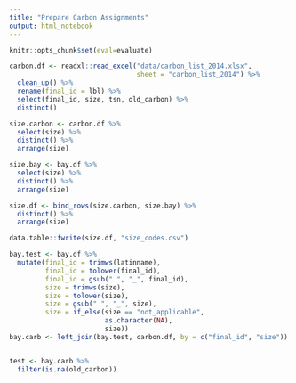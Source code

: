 ```yaml
---
title: "Prepare Carbon Assignments"
output: html_notebook
---
```


```r
knitr::opts_chunk$set(eval=evaluate)
```

```r
carbon.df <- readxl::read_excel("data/carbon_list_2014.xlsx",
                                sheet = "carbon_list_2014") %>% 
  clean_up() %>% 
  rename(final_id = lbl) %>% 
  select(final_id, size, tsn, old_carbon) %>%
  distinct()
```

```r
size.carbon <- carbon.df %>% 
  select(size) %>% 
  distinct() %>% 
  arrange(size)

size.bay <- bay.df %>% 
  select(size) %>% 
  distinct() %>% 
  arrange(size)

size.df <- bind_rows(size.carbon, size.bay) %>% 
  distinct() %>% 
  arrange(size)

data.table::fwrite(size.df, "size_codes.csv")

```


```r
bay.test <- bay.df %>% 
  mutate(final_id = trimws(latinname),
         final_id = tolower(final_id),
         final_id = gsub(" ", "_", final_id),
         size = trimws(size),
         size = tolower(size),
         size = gsub(" ", "_", size),
         size = if_else(size == "not_applicable",
                        as.character(NA),
                        size))
bay.carb <- left_join(bay.test, carbon.df, by = c("final_id", "size"))


test <- bay.carb %>% 
  filter(is.na(old_carbon))
```